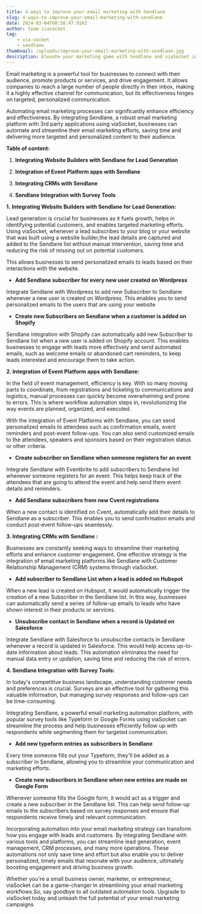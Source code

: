 ```yaml
---
title: 4 ways to improve your email marketing with Sendlane
slug: 4-ways-to-improve-your-email-marketing-with-sendlane
date: 2024-03-04T08:58:47.916Z
author: team viasocket
tag:
    - via-socket
    - sendlane
thumbnail: /uploads/improve-your-email-marketing-with-sendlane.jpg
description: Elevate your marketing game with Sendlane and viaSocket integration – the ultimate solution for efficient, targeted email campaigns.
---
```


Email marketing is a powerful tool for businesses to connect with their audience, promote products or services, and drive engagement. It allows companies to reach a large number of people directly in their inbox, making it a highly effective channel for communication, but its effectiveness hinges on targeted, personalized communication.

Automating email marketing processes can significantly enhance efficiency and effectiveness. By integrating Sendlane, a robust email marketing platform with 3rd party applications using viaSocket, businesses can automate and streamline their email marketing efforts, saving time and delivering more targeted and personalized content to their audience.

**Table of content:**

1. **Integrating Website Builders with Sendlane for Lead Generation**

2. **Integration of Event Platform apps with Sendlane**

3. **Integrating CRMs with Sendlane**

4. **Sendlane Integration with Survey Tools**

**1.** **Integrating Website Builders with Sendlane for Lead Generation:**

Lead generation is crucial for businesses as it fuels growth, helps in identifying potential customers, and enables targeted marketing efforts. Using viaSocket, whenever a lead subscribes to your blog or your website that was built using a website builder,the lead details are captured and added to the Sendlane list without manual intervention, saving time and reducing the risk of missing out on potential customers.

This allows businesses to send personalized emails to leads based on their interactions with the website.

-   **Add Sendlane subscriber for every new user created on Wordpress**

Integrate Sendlane with Wordpress to add new Subscriber to Sendlane whenever a new user is created on Wordpress. This enables you to send personalized emails to the users that are using your website

-   **Create new Subscribers on Sendlane when a customer is added on Shopify**

Sendlane integration with Shopify can automatically add new Subscriber to Sendlane list when a new user is added on Shopify account. This enables businesses to engage with leads more effectively and send automated emails, such as welcome emails or abandoned cart reminders, to keep leads interested and encourage them to take action.

**2. Integration of Event Platform apps with Sendlane:**

In the field of event management, efficiency is key. With so many moving parts to coordinate, from registrations and ticketing to communications and logistics, manual processes can quickly become overwhelming and prone to errors. This is where workflow automation steps in, revolutionizing the way events are planned, organized, and executed.

With the integration of Event Platforms with Sendlane, you can send personalized emails to attendees such as confirmation emails, event reminders and post-event follow-ups. You can also send customized emails to the attendees, speakers and sponsors based on their registration status or other criteria.

-   **Create subscriber on Sendlane when someone registers for an event**

Integrate Sendlane with Eventbrite to add subscribers to Sendlane list whenever someone registers for an event. This helps keep track of the attendees that are going to attend the event and help send them event details and reminders.

-   **Add Sendlane subscribers from new Cvent registrations**

When a new contact is identified on Cvent, automatically add their details to Sendlane as a subscriber. This enables you to send confirmation emails and conduct post-event follow-ups seamlessly.

**3. Integrating CRMs with Sendlane :**

Businesses are constantly seeking ways to streamline their marketing efforts and enhance customer engagement. One effective strategy is the integration of email marketing platforms like Sendlane with Customer Relationship Management (CRM) systems through viaSocket.

-   **Add subscriber to Sendlane List when a lead is added on Hubspot**

When a new lead is created on Hubspot, it would automatically trigger the creation of a new Subscriber in the Sendlane list. In this way, businesses can automatically send a series of follow-up emails to leads who have shown interest in their products or services.

-   **Unsubscribe contact in Sendlane when a record is Updated on Salesforce**

Integrate Sendlane with Salesforce to unsubscribe contacts in Sendlane whenever a record is updated in Salesforce. This would help access up-to-date information about leads. This automation eliminates the need for manual data entry or updation, saving time and reducing the risk of errors.

**4. Sendlane Integration with Survey Tools:**

In today's competitive business landscape, understanding customer needs and preferences is crucial. Surveys are an effective tool for gathering this valuable information, but managing survey responses and follow-ups can be time-consuming.

Integrating Sendlane, a powerful email marketing automation platform, with popular survey tools like Typeform or Google Forms using viaSocket can streamline the process and help businesses efficiently follow up with respondents while segmenting them for targeted communication.

-   **Add new typeform entries as subscribers in Sendlane**

Every time someone fills out your Typeform, they'll be added as a subscriber in Sendlane, allowing you to streamline your communication and marketing efforts.

-   **Create new subscribers in Sendlane when new entries are made on Google Form**

Whenever someone fills the Google form, it would act as a trigger and create a new subscriber in the Sendlane list. This can help send follow-up emails to the subscribers based on survey responses and ensure that respondents receive timely and relevant communication.

Incorporating automation into your email marketing strategy can transform how you engage with leads and customers. By integrating Sendlane with various tools and platforms, you can streamline lead generation, event management, CRM processes, and many more operations. These automations not only save time and effort but also enable you to deliver personalized, timely emails that resonate with your audience, ultimately boosting engagement and driving business growth.

Whether you're a small business owner, marketer, or entrepreneur, viaSocket can be a game-changer in streamlining your email marketing workflows.So, say goodbye to all outdated automation tools. Upgrade to viaSocket today and unleash the full potential of your email marketing campaigns
